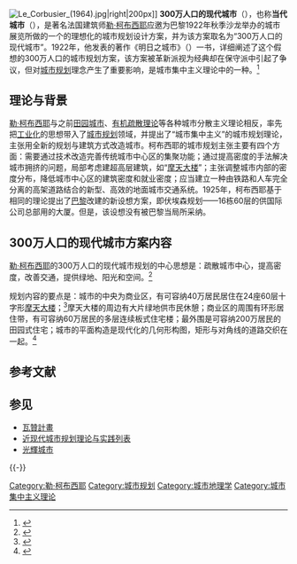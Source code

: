 {{noteTA
|1=zh-cn:柯布西耶; zh-tw:柯比意; zh-hk:科比意;
}}
[[File:Le_Corbusier_(1964).jpg|thumb]]|right|200px]]
'''300万人口的现代城市'''（{{lang-fr|Ville contemporaine de trois millions d'habitants}}），也称'''当代城市'''（{{Lang-fr|Ville Contemporaine}}），是著名法国建筑师[[勒·柯布西耶|勒·柯布西耶]]应邀为巴黎1922年秋季沙龙举办的城市展览所做的一个的理想化的城市规划设计方案，并为该方案取名为“300万人口的现代城市”。1922年，他发表的著作《明日之城市》（{{lang-fr|Urbanisme}}）一书，详细阐述了这个假想的300万人口的城市规划方案，该方案被革新派视为经典却在保守派中引起了争议，但对[[城市规划|城市规划]]理念产生了重要影响，是城市集中主义理论中的一种。<ref>{{cite book | title=《城市规划原理》（第四版） | publisher=中国建筑工业出版社 | author=李德华 | year=2010年 | location=北京}}</ref>

== 理论与背景 ==
[[勒·柯布西耶|勒·柯布西耶]]与之前[[田园城市|田园城市]]、[[有机疏散理论|有机疏散理论]]等各种城市分散主义理论相反，率先把[[工业化|工业化]]的思想带入了[[城市规划|城市规划]]领域，并提出了“城市集中主义”的城市规划理论，主张用全新的规划与建筑方式改造城市。柯布西耶的城市规划主张主要有四个方面：需要通过技术改造完善传统城市中心区的集聚功能；通过提高密度的手法解决城市拥挤的问题，局部考虑建超高层建筑，如“[[摩天大楼|摩天大楼]]”；主张调整城市内部的密度分布，降低城市中心区的建筑密度和就业密度；应当建立一种由铁路和人车完全分离的高架道路结合的新型、高效的地面城市交通系统。1925年，柯布西耶基于相同的理论提出了[[巴黎|巴黎]]改建的新设想方案，即伏埃森规划——16栋60层的供国际公司总部用的大厦。但是，该设想没有被巴黎当局所采纳。

== 300万人口的现代城市方案内容 ==
[[勒·柯布西耶|勒·柯布西耶]]的300万人口的现代城市规划的中心思想是：疏散城市中心，提高密度，改善交通，提供绿地、阳光和空间。<ref>{{Cite web | url = http://www.open2.net/modernity/4_1.htm | title = Le Corbusier | accessdate = 2006-08-02 | author =  | last =  | first =  | authorlink =  | vauthors =  | date =  | year =  | month =  | work = From here to modernity | publisher = Open2.net - BBC/Open University | pages =  | archiveurl = https://web.archive.org/web/20111123120130/http://www.open2.net/modernity/4_1.htm | archivedate = 2011-11-23 | language = en | dead-url = no }}</ref>

规划内容的要点是：城市的中央为商业区，有可容纳40万居民居住在24座60层十字形[[摩天大楼|摩天大楼]]；<ref>{{Cite web |url=http://phylacterium.files.wordpress.com/2010/07/le-corbusier-maquette-pour-une-ville-de-trois-millions-dhabitants-1922.jpg |title=300萬人口理想城市模型 |accessdate=2013-02-25 |archive-date=2019-11-22 |archive-url=https://web.archive.org/web/20191122100333/https://phylacterium.files.wordpress.com/2010/07/le-corbusier-maquette-pour-une-ville-de-trois-millions-dhabitants-1922.jpg |dead-url=no }}</ref>摩天大楼的周边有大片绿地供市民休憩；商业区的周围有环形居住带，有可容纳60万居民的多层连续板式住宅楼；最外围是可容纳200万居民的田园式住宅；城市的平面构造是现代化的几何形构图，矩形与对角线的道路交织在一起。<ref>{{cite book | title=明日之城市 | series = 勒·柯布西耶新精神丛书 | publisher=中国建筑工业出版社 | author=[[勒·柯布西耶|勒·柯布西耶]] | year=1922年 | location=北京 | isbn=9787112107544}}</ref>

== 参考文献 ==
{{Reflist}}

== 参见 ==
* [[瓦贊計畫|瓦贊計畫]]
* [[近现代城市规划理论与实践列表|近现代城市规划理论与实践列表]]
* [[光輝城市|光輝城市]]

{{-}}
{{城市与区域规划}}

[[Category:勒·柯布西耶|Category:勒·柯布西耶]]
[[Category:城市规划|Category:城市规划]]
[[Category:城市地理学|Category:城市地理学]]
[[Category:城市集中主义理论|Category:城市集中主义理论]]